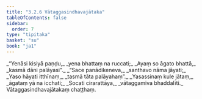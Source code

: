 ```yaml
---
title: "3.2.6 Vātaggasindhavajātaka"
tableOfContents: false
sidebar:
  order: 7
type: "tipitaka"
basket: "su"
book: "ja1"
---
```



<DynamicBreadcrumb />

<Division number="46" book="ja1">

<Paragraph number="732" type="verses" book="ja1">
_“Yenāsi kisiyā paṇḍu,_  
_yena bhattaṃ na ruccati;_  
_Ayaṃ so āgato bhattā,_  
_kasmā dāni palāyasi”._  

</Paragraph>

</Division>
<Division number="47" book="ja1">

<Paragraph number="733" type="verses" book="ja1">
_“Sace panādikeneva,_  
_santhavo nāma jāyati;_  
_Yaso hāyati itthīnaṃ,_  
_tasmā tāta palāyahaṃ”._  

</Paragraph>

</Division>
<Division number="48" book="ja1">

<Paragraph number="734" type="verses" book="ja1">
_Yasassinaṃ kule jātaṃ,_  
_āgataṃ yā na icchati;_  
_Socati cirarattāya,_  
_vātaggamiva bhaddalīti._  


</Paragraph>
</Division>

<Paragraph number="735" type="center" book="ja1">
Vātaggasindhavajātakaṃ chaṭṭhaṃ.
</Paragraph>